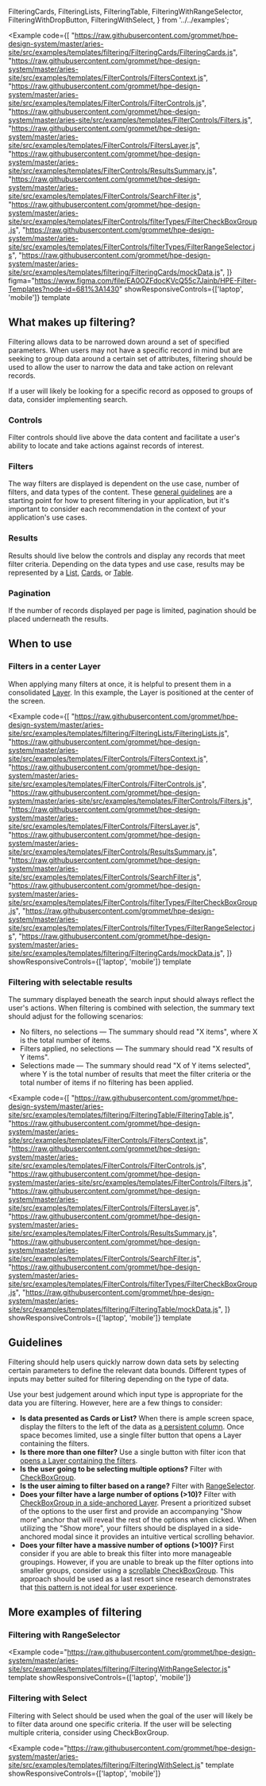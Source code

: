   FilteringCards,
  FilteringLists,
  FilteringTable,
  FilteringWithRangeSelector,
  FilteringWithDropButton,
  FilteringWithSelect,
} from '../../examples';

<Example
  code={[
    "https://raw.githubusercontent.com/grommet/hpe-design-system/master/aries-site/src/examples/templates/filtering/FilteringCards/FilteringCards.js",
    "https://raw.githubusercontent.com/grommet/hpe-design-system/master/aries-site/src/examples/templates/FilterControls/FiltersContext.js",
    "https://raw.githubusercontent.com/grommet/hpe-design-system/master/aries-site/src/examples/templates/FilterControls/FilterControls.js",
    "https://raw.githubusercontent.com/grommet/hpe-design-system/master/aries-site/src/examples/templates/FilterControls/Filters.js",
    "https://raw.githubusercontent.com/grommet/hpe-design-system/master/aries-site/src/examples/templates/FilterControls/FiltersLayer.js",
    "https://raw.githubusercontent.com/grommet/hpe-design-system/master/aries-site/src/examples/templates/FilterControls/ResultsSummary.js",
    "https://raw.githubusercontent.com/grommet/hpe-design-system/master/aries-site/src/examples/templates/FilterControls/SearchFilter.js",
    "https://raw.githubusercontent.com/grommet/hpe-design-system/master/aries-site/src/examples/templates/FilterControls/filterTypes/FilterCheckBoxGroup.js",
    "https://raw.githubusercontent.com/grommet/hpe-design-system/master/aries-site/src/examples/templates/FilterControls/filterTypes/FilterRangeSelector.js",
    "https://raw.githubusercontent.com/grommet/hpe-design-system/master/aries-site/src/examples/templates/filtering/FilteringCards/mockData.js",
  ]}
  figma="https://www.figma.com/file/EA0OZFdocKVcQ55c7Jainb/HPE-Filter-Templates?node-id=681%3A1430"
  showResponsiveControls={['laptop', 'mobile']}
  template
>
  <FilteringCards />
</Example>


## What makes up filtering?

Filtering allows data to be narrowed down around a set of specified parameters. When users may not have a specific record in mind but are seeking to group data around a certain set of attributes, filtering should be used to allow the user to narrow the data and take action on relevant records.

If a user will likely be looking for a specific record as opposed to groups of data, consider implementing search.

### Controls

Filter controls should live above the data content and facilitate a user's ability to locate and take actions against records of interest.

### Filters

The way filters are displayed is dependent on the use case, number of filters, and data types of the content. These [general guidelines](#guidelines) are a starting point for how to present filtering in your application, but it's important to consider each recommendation in the context of your application's use cases.

### Results

Results should live below the controls and display any records that meet filter criteria.
Depending on the data types and use case, results may be represented by a
[List](/templates/lists), [Cards](/components/card), or [Table](/components/table).

### Pagination

If the number of records displayed per page is limited, pagination should be placed underneath the results.

## When to use

### Filters in a center Layer

When applying many filters at once, it is helpful to present them in a consolidated [Layer](/components/layer). In this example, the Layer is positioned at the center of the screen.

<Example
  code={[
    "https://raw.githubusercontent.com/grommet/hpe-design-system/master/aries-site/src/examples/templates/filtering/FilteringLists/FilteringLists.js",
    "https://raw.githubusercontent.com/grommet/hpe-design-system/master/aries-site/src/examples/templates/FilterControls/FiltersContext.js",
    "https://raw.githubusercontent.com/grommet/hpe-design-system/master/aries-site/src/examples/templates/FilterControls/FilterControls.js",
    "https://raw.githubusercontent.com/grommet/hpe-design-system/master/aries-site/src/examples/templates/FilterControls/Filters.js",
    "https://raw.githubusercontent.com/grommet/hpe-design-system/master/aries-site/src/examples/templates/FilterControls/FiltersLayer.js",
    "https://raw.githubusercontent.com/grommet/hpe-design-system/master/aries-site/src/examples/templates/FilterControls/ResultsSummary.js",
    "https://raw.githubusercontent.com/grommet/hpe-design-system/master/aries-site/src/examples/templates/FilterControls/SearchFilter.js",
    "https://raw.githubusercontent.com/grommet/hpe-design-system/master/aries-site/src/examples/templates/FilterControls/filterTypes/FilterCheckBoxGroup.js",
    "https://raw.githubusercontent.com/grommet/hpe-design-system/master/aries-site/src/examples/templates/FilterControls/filterTypes/FilterRangeSelector.js",
    "https://raw.githubusercontent.com/grommet/hpe-design-system/master/aries-site/src/examples/templates/filtering/FilteringCards/mockData.js",
  ]}
  showResponsiveControls={['laptop', 'mobile']}
  template
>
  <FilteringLists />
</Example>

### Filtering with selectable results

The summary displayed beneath the search input should always reflect the user's actions. When filtering is combined with selection, the summary text should adjust for the following scenarios:
- No filters, no selections &mdash; The summary should read "X items", where X is the total number of items.
- Filters applied, no selections &mdash; The summary should read "X results of Y items".
- Selections made &mdash; The summary should read "X of Y items selected", where Y is the total number of results that meet the filter criteria or the total number of items if no filtering has been applied.

<Example
  code={[
    "https://raw.githubusercontent.com/grommet/hpe-design-system/master/aries-site/src/examples/templates/filtering/FilteringTable/FilteringTable.js",
    "https://raw.githubusercontent.com/grommet/hpe-design-system/master/aries-site/src/examples/templates/FilterControls/FiltersContext.js",
    "https://raw.githubusercontent.com/grommet/hpe-design-system/master/aries-site/src/examples/templates/FilterControls/FilterControls.js",
    "https://raw.githubusercontent.com/grommet/hpe-design-system/master/aries-site/src/examples/templates/FilterControls/Filters.js",
    "https://raw.githubusercontent.com/grommet/hpe-design-system/master/aries-site/src/examples/templates/FilterControls/FiltersLayer.js",
    "https://raw.githubusercontent.com/grommet/hpe-design-system/master/aries-site/src/examples/templates/FilterControls/ResultsSummary.js",
    "https://raw.githubusercontent.com/grommet/hpe-design-system/master/aries-site/src/examples/templates/FilterControls/SearchFilter.js",
    "https://raw.githubusercontent.com/grommet/hpe-design-system/master/aries-site/src/examples/templates/FilterControls/filterTypes/FilterCheckBoxGroup.js",
    "https://raw.githubusercontent.com/grommet/hpe-design-system/master/aries-site/src/examples/templates/filtering/FilteringTable/mockData.js",
  ]}
  showResponsiveControls={['laptop', 'mobile']}
  template
>
  <FilteringTable />
</Example>

## Guidelines

Filtering should help users quickly narrow down data sets by selecting certain parameters to define the relevant data bounds. Different types of inputs may better suited for filtering depending on the type of data.

Use your best judgement around which input type is appropriate for the data you are filtering. However, here are a few things to consider:

- **Is data presented as Cards or List?** When there is ample screen space, display the filters to the left of the data as [a persistent column](/templates/filtering). Once space becomes limited, use a single filter button that opens a Layer containing the filters.
- **Is there more than one filter?** Use a single button with filter icon that [opens a Layer containing the filters](#filters-in-a-right-anchored-layer).
- **Is the user going to be selecting multiple options?** Filter with [CheckBoxGroup](#filters-in-a-center-layer).
- **Is the user aiming to filter based on a range?** Filter with [RangeSelector](#filtering-with-rangeselector).
- **Does your filter have a large number of options (>10)?** Filter with [CheckBoxGroup in a side-anchored Layer](#filters-in-a-right-anchored-layer). Present a prioritized subset of the options to the user first and provide an accompanying "Show more" anchor that will reveal the rest of the options when clicked. When utilizing the "Show more", your filters should be displayed in a side-anchored modal since it provides an intuitive vertical scrolling behavior.
- **Does your filter have a massive number of options (>100)?** First consider if you are able to break this filter into more manageable groupings. However, if you are unable to break up the filter options into smaller groups, consider using a [scrollable CheckBoxGroup](/components/checkboxgroup#scroll). This approach should be used as a last resort since research demonstrates that [this pattern is not ideal for user experience](https://baymard.com/blog/inline-scroll-areas).

## More examples of filtering

### Filtering with RangeSelector

<Example
  code="https://raw.githubusercontent.com/grommet/hpe-design-system/master/aries-site/src/examples/templates/filtering/FilteringWithRangeSelector.js"
  template
  showResponsiveControls={['laptop', 'mobile']}
>
  <FilteringWithRangeSelector />
</Example>

### Filtering with Select

Filtering with Select should be used when the goal of the user will likely be to filter data around one specific criteria. If the user will be selecting multiple criteria, consider using CheckBoxGroup.

<Example
  code="https://raw.githubusercontent.com/grommet/hpe-design-system/master/aries-site/src/examples/templates/filtering/FilteringWithSelect.js"
  template
  showResponsiveControls={['laptop', 'mobile']}
>
  <FilteringWithSelect />
</Example>
